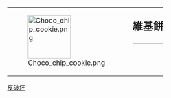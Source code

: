 {| style="border: 1px solid {{{border|gray}}}; background-color: {{{color|#fdffe7}}};"
|rowspan="2" valign="middle" | [[File:Choco chip cookie.png|100px]]
|rowspan="2" |
|style="font-size: x-large; padding: 0; vertical-align: middle; height: 1.1em;" | '''維基餅'''
|-
|style="vertical-align: middle; border-top: 1px solid gray;" | {{{1}}}
|}
<noinclude>
{{Barnstar documentation}}
[[Category:维基荣誉模板|反破坏]]
</noinclude>